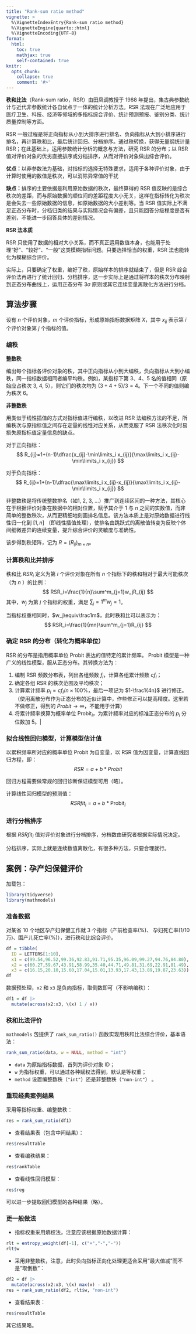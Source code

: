 ```yaml
---
title: "Rank-sum ratio method"
vignette: >
  %\VignetteIndexEntry{Rank-sum ratio method}
  %\VignetteEngine{quarto::html}
  %\VignetteEncoding{UTF-8}
format:
  html:
    toc: true
    mathjax: true
    self-contained: true
knitr:
  opts_chunk:
    collapse: true
    comment: '#>'
---
```


**秩和比法**（Rank-sum ratio，RSR）由田凤调教授于 1988 年提出，集古典参数统计与近代非参数统计各自优点于一体的统计分析方法。RSR 法现在广泛地应用于医疗卫生、科技、经济等邻域的多指标综合评价、统计预测预报、鉴别分类、统计质量控制等方面。

RSR 一般过程是将正向指标从小到大排序进行排名、负向指标从大到小排序进行排名，再计算秩和比，最后统计回归、分档排序。通过秩转换，获得无量纲统计量 RSR；在此基础上，运用参数统计分析的概念与方法，研究 RSR 的分布；以 RSR 值对评价对象的优劣直接排序或分档排序，从而对评价对象做出综合评价。

**优点：**以非参数法为基础，对指标的选择无特殊要求，适用于各种评价对象，由于计算时使用的数值是秩次，可以消除异常值的干扰

**缺点：**排序的主要依据是利用原始数据的秩次，最终算得的 RSR 值反映的是综合秩次的差距，而与原始数据的顺位间的差距程度大小无关，这样在指标转化为秩次是会失去一些原始数据的信息，如原始数据的大小差别等。当 RSR 值实际上不满足正态分布时，分档归类的结果与实际情况会有偏差，且只能回答分级程度是否有差别，不能进一步回答具体的差别情况。

**RSR 法本质**

RSR 只使用了数据的相对大小关系，而不真正运用数值本身，也能用于处理“好”、“较好”、“一般”这类模糊指标问题。只要选择恰当的权重，RSR 法也能转化为模糊综合评价。

实际上，只要确定了权重，编好了秩，原始样本的排序就结束了，但是 RSR 综合评价法再进行了统计回归、分档排序，这一步实际上是通过将样本的秩次分布映射到正态分布曲线上，运用正态分布 $3 \sigma$ 原则或其它连续变量离散化方法进行分档。

## 算法步骤

设有 $n$ 个评价对象，$m$ 个评价指标，形成原始指标数据矩阵 $X$，其中 $x_{ij}$ 表示第 $i$ 个评价对象第 $j$ 个指标的值。

### 编秩

**整数秩**

编出每个指标各评价对象的秩，其中正向指标从小到大编秩，负向指标从大到小编秩，同一指标数据相同者编平均秩。例如，某指标下第 3、4、5 名的值相同（原始应占秩次 3, 4, 5），则它们的秩次均为 $(3+4+5) / 3 = 4$。下一个不同的值则编为秩次 6。

**非整数秩**

用类似于线性插值的方式对指标值进行编秩，以改进 RSR 法编秩方法的不足，所编秩次与原指标值之间存在定量的线性对应关系，从而克服了 RSR 法秩次化时易损失原指标值定量信息的缺点。

对于正向指标：
$$
R_{ij}=1+(n-1)\dfrac{x_{ij}-\min\limits_i x_{ij}}{\max\limits_i x_{ij}-\min\limits_i x_{ij}}
$$

对于负向指标：
$$
R_{ij}=1+(n-1)\dfrac{\max\limits_i x_{ij}-x_{ij}}{\max\limits_i x_{ij}-\min\limits_i x_{ij}}
$$

非整数秩是将传统整数排名（如1, 2, 3, …）推广到连续区间的一种方法，其核心在于根据评价对象在数据中的相对位置，赋予其介于 $1$ 与 $n$ 之间的实数值，而非简单的整数秩次，从而更精细地刻画排名信息。该方法本质上是对原始数据进行线性归一化到 $[1,n]$  （即线性插值处理），使排名由跳跃式的离散值转变为反映个体间细微差异的连续变量，提升综合评价的灵敏度与准确性。

该步得到秩矩阵，记为 $R=(R_{ij})_{m\times n}$。

### 计算秩和比并排序

秩和比 $RSR_i$ 定义为第 $i$ 个评价对象在所有 $n$ 个指标下的秩和相对于最大可能秩次（为 $n$ ）的比例：
$$
RSR_i=\frac{1}{n}\sum^m_{j=1}w_jR_{ij}
$$
其中，$w_j$ 为第 $j$ 个指标的权重，满足 $\sum_j=1^m w_j=1$。

当指标权重相同时，$w_j\equiv\frac1m$，此时秩和比可以表示为：
$$
RSR_i=\frac{1}{mn}\sum^m_{j=1}R_{ij}
$$

### 确定 RSR 的分布（转化为概率单位）

RSR 的分布是指用概率单位 Probit 表达的值特定的累计频率。 Probit 模型是一种广义的线性模型，服从正态分布。其转换方法为：

(1) 编制 RSR 频数分布表，列出各组频数 $f_i$，计算各组累计频数 $cf_i$；
(2) 确定各组 RSR 的秩次范围及平均秩次；
(3) 计算累计频率 $p_i=cf_i/n\times100\%$，最后一项记为 $1-\frac1{4n}$ 进行修正。（使用离散分布作为正态分布的近似计算中，作些修正可以提高精度。这里若不做修正，得到的 $Probit\to\infty$，不能用于计算）
(4) 将累计频率换算为概率单位 $\mathrm{Probit}_i$，为累计频率对应的标准正态分布的 $p_i$ 分位数加
$5$。|

### 拟合线性回归模型，计算模型估计值

以累积频率所对应的概率单位 Probit 为自变量，以 RSR 值为因变量，计算直线回归方程，即：
$$
RSR = a+b * Probit
$$

回归方程需要做常规的回归诊断保证模型可用（略）。

计算线性回归模型的预测值：
$$
RSRfit_i = a + b * \text{Probit}_i
$$

### 进行分档排序

根据 $RSRfit_i$ 值对评价对象进行分档排序，分档数由研究者根据实际情况决定。

分档排序，实际上就是连续数值离散化，有很多种方法，只要合理就行。

## 案例：孕产妇保健评价

加载包：

```r
library(tidyverse)
library(mathmodels)
```


### 准备数据

对某省 $10$ 个地区孕产妇保健工作就 $3$ 个指标（产前检查率($\%$)、 孕妇死亡率($1/10$万)、围产儿死亡率($\%$)），进行秩和比综合评价。

```r
df = tibble(
  ID = LETTERS[1:10],
  x1 = c(99.54,96.52,99.36,92.83,91.71,95.35,96.09,99.27,94.76,84.80),
  x2 = c(60.27,59.67,43.91,58.99,35.40,44.71,49.81,31.69,22.91,81.49),
  x3 = c(16.15,20.10,15.60,17.04,15.01,13.93,17.43,13.89,19.87,23.63))
df
```

数据预处理，`x2` 和 `x3` 是负向指标，取倒数即可（不影响编秩）：

```r
df1 = df |> 
  mutate(across(x2:x3, \(x) 1 / x))
```

### 秩和比法评价

`mathmodels` 包提供了 `rank_sum_ratio()` 函数实现用秩和比法综合评价，基本语法：

```r
rank_sum_ratio(data, w = NULL, method = "int")
```

- `data` 为原始指标数据，首列为评价对象 ID；
- `w` 为指标权重，可以通过各种赋权法得到，默认是等权重；
- `method` 设置编整数秩（`"int"`）还是非整数秩（`"non-int"`） 。

### 重现经典案例结果

采用等指标权重、编整数秩：

```r
res = rank_sum_ratio(df1)  
```

- 查看结果表（包含中间结果）：

```r
res$resultTable
```

- 查看编秩结果：

```r
res$rankTable
```


- 查看线性回归模型：

```r
res$reg
```

可以进一步提取回归模型的各种结果（略）。

### 更一般做法

- 指标权重采用熵权法，注意应该根据原始数据计算：

```r
rlt = entropy_weight(df[-1], c("+","-","-"))
rlt$w
```

- 采用非整数秩，注意，此时负向指标正向化处理更适合采用"最大值减"而不是"取倒数"：

```r
df2 = df |>
  mutate(across(x2:x3, \(x) max(x) - x))
res = rank_sum_ratio(df2, rlt$w, "non-int")
```

- 查看结果表：

```r
res$resultTable
```


其它结果略。


